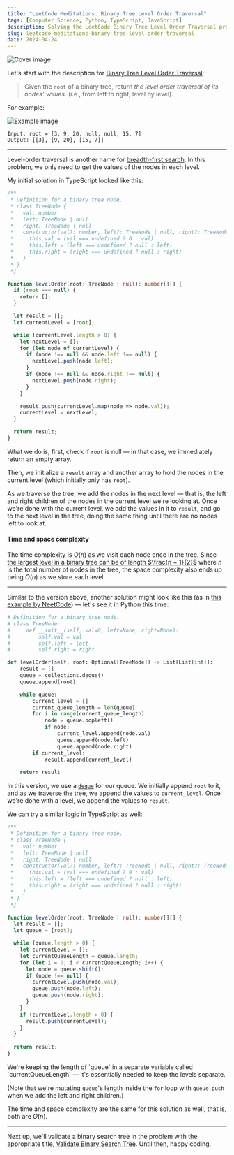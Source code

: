```yaml
---
title: "LeetCode Meditations: Binary Tree Level Order Traversal"
tags: [Computer Science, Python, TypeScript, JavaScript]
description: Solving the LeetCode Binary Tree Level Order Traversal problem.
slug: leetcode-meditations-binary-tree-level-order-traversal
date: 2024-04-24
---
```


![Cover image](https://raw.githubusercontent.com/rivea0/leetcode-meditations-assets/main/src/2024-04-24/37-lm.png)

Let's start with the description for [Binary Tree Level Order Traversal](https://leetcode.com/problems/binary-tree-level-order-traversal):

> Given the `root` of a binary tree, return _the level order traversal of its nodes' values_. (i.e., from left to right, level by level).

For example:

<img src="https://assets.leetcode.com/uploads/2021/02/19/tree1.jpg" alt="Example image" />

```
Input: root = [3, 9, 20, null, null, 15, 7]
Output: [[3], [9, 20], [15, 7]]
```

---

Level-order traversal is another name for [breadth-first search](https://rivea0.github.io/blog/leetcode-meditations-chapter-7-trees#bfs). In this problem, we only need to get the values of the nodes in each level.

My initial solution in TypeScript looked like this:

```ts
/**
 * Definition for a binary tree node.
 * class TreeNode {
 *   val: number
 *   left: TreeNode | null
 *   right: TreeNode | null
 *   constructor(val?: number, left?: TreeNode | null, right?: TreeNode | null) {
 *     this.val = (val === undefined ? 0 : val)
 *     this.left = (left === undefined ? null : left)
 *     this.right = (right === undefined ? null : right)
 *   }
 * }
 */

function levelOrder(root: TreeNode | null): number[][] {
  if (root === null) {
    return [];
  }

  let result = [];
  let currentLevel = [root];

  while (currentLevel.length > 0) {
    let nextLevel = [];
    for (let node of currentLevel) {
      if (node !== null && node.left !== null) {
        nextLevel.push(node.left);
      }
      if (node !== null && node.right !== null) {
        nextLevel.push(node.right);
      }
    }

    result.push(currentLevel.map(node => node.val));
    currentLevel = nextLevel;
  }

  return result;
}
```

What we do is, first, check if `root` is null — in that case, we immediately return an empty array.

Then, we initialize a `result` array and another array to hold the nodes in the current level (which initially only has `root`).

As we traverse the tree, we add the nodes in the next level — that is, the left and right children of the nodes in the current level we're looking at. Once we're done with the current level, we add the values in it to `result`, and go to the next level in the tree, doing the same thing until there are no nodes left to look at.

#### Time and space complexity

The time complexity is $O(n)$ as we visit each node once in the tree. Since [the largest level in a binary tree can be of length $\frac{n + 1}{2}$](https://en.wikipedia.org/wiki/Binary_tree#Properties_of_binary_trees) where $n$ is the total number of nodes in the tree, the space complexity also ends up being $O(n)$ as we store each level.

---

Similar to the version above, another solution might look like this (as in [this example by NeetCode](https://www.youtube.com/watch?v=6ZnyEApgFYg)) — let's see it in Python this time:

```python
# Definition for a binary tree node.
# class TreeNode:
#     def __init__(self, val=0, left=None, right=None):
#         self.val = val
#         self.left = left
#         self.right = right

def levelOrder(self, root: Optional[TreeNode]) -> List[List[int]]:
    result = []
    queue = collections.deque()
    queue.append(root)

    while queue:
        current_level = []
        current_queue_length = len(queue)
        for i in range(current_queue_length):
            node = queue.popleft()
            if node:
                current_level.append(node.val)
                queue.append(node.left)
                queue.append(node.right)
        if current_level:
            result.append(current_level)
    
    return result
```

In this version, we use a [`deque`](https://docs.python.org/3/library/collections.html#collections.deque) for our queue. We initially append `root` to it, and as we traverse the tree, we append the values to `current_level`. Once we're done with a level, we append the values to `result`.

We can try a similar logic in TypeScript as well:

```ts
/**
 * Definition for a binary tree node.
 * class TreeNode {
 *   val: number
 *   left: TreeNode | null
 *   right: TreeNode | null
 *   constructor(val?: number, left?: TreeNode | null, right?: TreeNode | null) {
 *     this.val = (val === undefined ? 0 : val)
 *     this.left = (left === undefined ? null : left)
 *     this.right = (right === undefined ? null : right)
 *   }
 * }
 */

function levelOrder(root: TreeNode | null): number[][] {
  let result = [];
  let queue = [root];

  while (queue.length > 0) {
    let currentLevel = [];
    let currentQueueLength = queue.length;
    for (let i = 0; i < currentQueueLength; i++) {
      let node = queue.shift();
      if (node !== null) {
        currentLevel.push(node.val);
        queue.push(node.left);
        queue.push(node.right);
      }
    }
    if (currentLevel.length > 0) {
      result.push(currentLevel);
    }
  }
   
  return result;
}
```

<Note>
We're keeping the length of `queue` in a separate variable called `currentQueueLength` — it's essentially needed to keep the levels separate. 

(Note that we're mutating `queue`'s length inside the `for` loop with `queue.push` when we add the left and right children.) 
</Note>

The time and space complexity are the same for this solution as well, that is, both are $O(n)$.
 
---

Next up, we'll validate a binary search tree in the problem with the appropriate title, [Validate Binary Search Tree](https://leetcode.com/problems/validate-binary-search-tree). Until then, happy coding.
